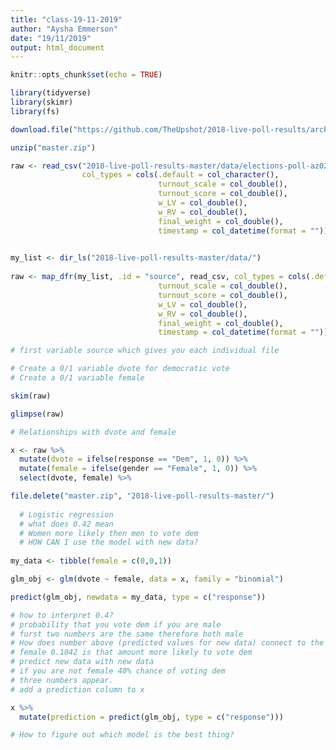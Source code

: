 ```yaml
---
title: "class-19-11-2019"
author: "Aysha Emmerson"
date: "19/11/2019"
output: html_document
---
```


```r
knitr::opts_chunk$set(echo = TRUE)

library(tidyverse)
library(skimr)
library(fs)

download.file("https://github.com/TheUpshot/2018-live-poll-results/archive/master.zip", destfile = "master.zip")

unzip("master.zip")

raw <- read_csv("2018-live-poll-results-master/data/elections-poll-az02-1.csv", 
                col_types = cols(.default = col_character(),
                                 turnout_scale = col_double(),
                                 turnout_score = col_double(),
                                 w_LV = col_double(),
                                 w_RV = col_double(),
                                 final_weight = col_double(),
                                 timestamp = col_datetime(format = "")))
                

my_list <- dir_ls("2018-live-poll-results-master/data/")
  
raw <- map_dfr(my_list, .id = "source", read_csv, col_types = cols(.default = col_character(),
                                 turnout_scale = col_double(),
                                 turnout_score = col_double(),
                                 w_LV = col_double(),
                                 w_RV = col_double(),
                                 final_weight = col_double(),
                                 timestamp = col_datetime(format = "")))

# first variable source which gives you each individual file 

```


```r

# Create a 0/1 variable dvote for democratic vote 
# Create a 0/1 variable female

skim(raw)

glimpse(raw)

# Relationships with dvote and female 

x <- raw %>%
  mutate(dvote = ifelse(response == "Dem", 1, 0)) %>%
  mutate(female = ifelse(gender == "Female", 1, 0)) %>%
  select(dvote, female) %>%

file.delete("master.zip", "2018-live-poll-results-master/")
  
  # Logistic regression
  # what does 0.42 mean
  # Women more likely then men to vote dem
  # HOW CAN I use the model with new data?
  
my_data <- tibble(female = c(0,0,1))

glm_obj <- glm(dvote ~ female, data = x, family = "binomial")

predict(glm_obj, newdata = my_data, type = c("response"))

# how to interpret 0.4?
# probability that you vote dem if you are male
# furst two numbers are the same therefore both male
# How does number above (predicted values for new data) connect to the coefficient intercept
# female 0.1042 is that amount more likely to vote dem
# predict new data with new data 
# if you are not female 40% chance of voting dem 
# three numbers appear. 
# add a prediction column to x

x %>%
  mutate(prediction = predict(glm_obj, type = c("response")))

# How to figure out which model is the best thing?


```

